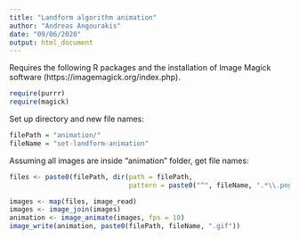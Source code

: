 ```yaml
---
title: "Landform algorithm animation"
author: "Andreas Angourakis"
date: "09/06/2020"
output: html_document
---
```


Requires the following R packages and the installation of Image Magick software (https://imagemagick.org/index.php).

```r
require(purrr)
require(magick)
```

Set up directory and new file names:

```r
filePath = "animation/"
fileName = "set-landform-animation"
```

Assuming all images are inside "animation" folder, get file names:

```r
files <- paste0(filePath, dir(path = filePath, 
                              pattern = paste0("^", fileName, ".*\\.png$")))
```

```r
images <- map(files, image_read)
images <- image_join(images)
animation <- image_animate(images, fps = 10)
image_write(animation, paste0(filePath, fileName, ".gif"))
```
